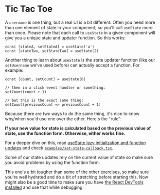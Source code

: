 # Tic Tac Toe

A `username` is one thing, but a real UI is a bit different. Often you need more
than one element of state in your component, so you'll call `useState`
more than once. Please note that each call to `useState` in a given
component will give you a unique state and updater function. So this works:

```tsx
const [stateA, setStateA] = useState('a')
const [stateTwo, setStateTwo] = useState(2)
```

Another thing to learn about `useState` is the state updater function (like our
`setUsername` we've used before) can actually accept a function. For example:

```tsx
const [count, setCount] = useState(0)

// then in a click event handler or something:
setCount(count + 1)

// but this is the exact same thing:
setCount(previousCount => previousCount + 1)
```

Because there are two ways to do the same thing, it's nice to know why/when
you'd use one over the other. Here's the "rule":

**If your new value for state is calculated based on the previous value of
state, use the function form. Otherwise, either works fine.**

For a deeper dive on this, read
[useState lazy initialization and function updates](https://kentcdodds.com/blog/use-state-lazy-initialization-and-function-updates)
and check
[`examples/set-state-callback.tsx`](http://localhost:3000/isolated/examples/set-state-callback.tsx).

Some of our state updates rely on the current value of state so make sure you
avoid problems by using the function form.

This one's a bit tougher than some of the other exercises, so make sure you're
well hydrated and do a bit of stretching before starting this. Now might also be
a good time to make sure you have
[the React DevTools installed](https://chrome.google.com/webstore/detail/react-developer-tools/fmkadmapgofadopljbjfkapdkoienihi)
and use that while debugging.
